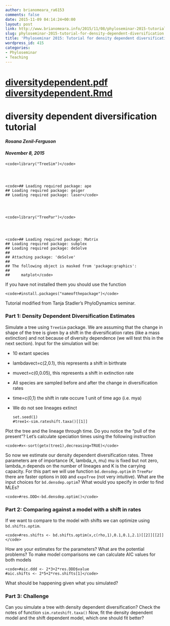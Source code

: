 ```yaml
---
author: brianomeara_ra6153
comments: false
date: 2015-11-09 04:14:24+00:00
layout: post
link: http://www.brianomeara.info/2015/11/08/phyloseminar-2015-tutorial-for-density-dependent-diversification/
slug: phyloseminar-2015-tutorial-for-density-dependent-diversification
title: 'Phyloseminar 2015: Tutorial for density dependent diversification'
wordpress_id: 415
categories:
- Phyloseminar
- Teaching
---
```


# [diversitydependent.pdf](http://brianomeara.info/wordpress_beta/wp-content/uploads/2015/11/diversitydependent.pdf) [diversitydependent.Rmd](http://www.brianomeara.info/wp-content/uploads/2015/11/diversitydependent.rmd)




# diversity dependent diversification tutorial




#### _Rosana Zenil-Ferguson_




#### _November 8, 2015_



    
    <code>library("TreeSim")</code>



    
    <code>## Loading required package: ape
    ## Loading required package: geiger
    ## Loading required package: laser</code>



    
    <code>library("TreePar")</code>



    
    <code>## Loading required package: Matrix
    ## Loading required package: subplex
    ## Loading required package: deSolve
    ##
    ## Attaching package: 'deSolve'
    ##
    ## The following object is masked from 'package:graphics':
    ##
    ##     matplot</code>


If you have not installed them you should use the function

    
    <code>#install.packages("nameofthepackage")</code>


Tutorial modified from Tanja Stadler’s PhyloDynamics seminar.





### Part 1: Density Dependent Diversification Estimates


Simulate a tree using `TreeSim` package. We are assuming that the change in shape of the tree is given by a shift in the diversification rates (like a mass extinction) and not because of diversity dependence (we will test this in the next section). Input for the simulation will be:



	
  * 10 extant species

	
  * lambdavect=c(2,0.1), this represents a shift in birthrate

	
  * muvect=c(0,0.05), this represents a shift in extinction rate

	
  * All species are sampled before and after the change in diversification rates

	
  * time=c(0,1) the shift in rate occure 1 unit of time ago (i.e. mya)

	
  * We do not see lineages extinct



    
    <code>set.seed(1)
    #tree1<-sim.rateshift.taxa()[[1]]</code>


Plot the tree and the lineage through time. Do you notice the “pull of the present”?
Let’s calculate speciation times using the following instruction

    
    <code>#x<-sort(getx(tree1),decreasing=TRUE)</code>


So now we estimate our density dependent diversification rates. Three parameters are of importance (K, lambda_n, mu) mu is fixed but not zero, lambda_n depends on the number of lineages and K is the carrying capacity. For this part we will use function `bd.densdep.optim` in `TreePar` there are faster options in `DDD` and `expoTree` (not very intuitive).
What are the input choices for `bd.densdep.optim`? What would you specify in order to find MLEs?

    
    <code>#res.DDD<-bd.densdep.optim()</code>










### Part 2: Comparing against a model with a shift in rates


If we want to compare to the model with shifts we can optimize using `bd.shifts.optim`.

    
    <code>#res.shifts <- bd.shifts.optim(x,c(rho,1),0.1,0.1,2.1)[[2]][[2]]</code>


How are your estimates for the parameters? What are the potential problems?
To make model comparisons we can calculate AIC values for both models

    
    <code>#aic.ddd <- 2*3+2*res.DDD$value
    #aic.shifts <- 2*5+2*res.shifts[1]</code>


What should be happening given what you simulated?








### Part 3: Challenge


Can you simulate a tree with density dependent diversification? Check the notes of function `sim.rateshift.taxa()`
Now, fit the density dependent model and the shift dependent model, which one should fit better?

